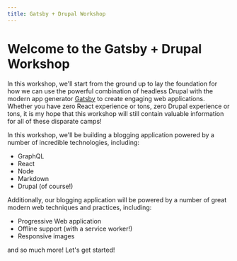 ```yaml
---
title: Gatsby + Drupal Workshop
---
```


# Welcome to the Gatsby + Drupal Workshop

In this workshop, we'll start from the ground up to lay the foundation for how we can use the powerful combination of headless Drupal with the modern app generator [Gatsby](https://gatsbyjs.org) to create engaging web applications. Whether you have zero React experience or tons, zero Drupal experience or tons, it is my hope that this workshop will still contain valuable information for all of these disparate camps!

In this workshop, we'll be building a blogging application powered by a number of incredible technologies, including:

- GraphQL
- React
- Node
- Markdown
- Drupal (of course!)

Additionally, our blogging application will be powered by a number of great modern web techniques and practices, including:

- Progressive Web application
- Offline support (with a service worker!)
- Responsive images

and so much more! Let's get started!

